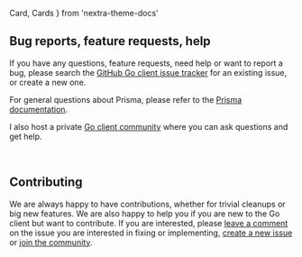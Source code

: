   Card,
  Cards
} from 'nextra-theme-docs'

## Bug reports, feature requests, help

If you have any questions, feature requests, need help or want to report a bug, please search the [GitHub Go client issue tracker](https://github.com/prisma/prisma-client-go/issues) for an existing issue, or create a new one.

For general questions about Prisma, please refer to the [Prisma documentation](https://www.prisma.io/docs/).

I also host a private [Go client community](community) where you can ask questions and get help.

<br/>

<Cards className="flex flex-wrap">
  <Card
    href="https://github.com/prisma/prisma-client-go/issues"
    icon={''}
    title={'GitHub issue tracker'}
    arrow={true}
  />
  <Card href="community" icon={''} title={'Go client Community'} arrow={true}/>
  <Card href="https://www.prisma.io/docs/" icon={''} title={'Prisma Core docs'} arrow={true}/>
</Cards>

## Contributing

We are always happy to have contributions, whether for trivial cleanups or big new features. We are also happy to help you if you are new to the Go client but want to contribute. If you are interested, please [leave a comment](https://github.com/prisma/prisma-client-go/issues) on the issue you are interested in fixing or implementing, [create a new issue](https://github.com/prisma/prisma-client-go/issues/new) or [join the community](community).
